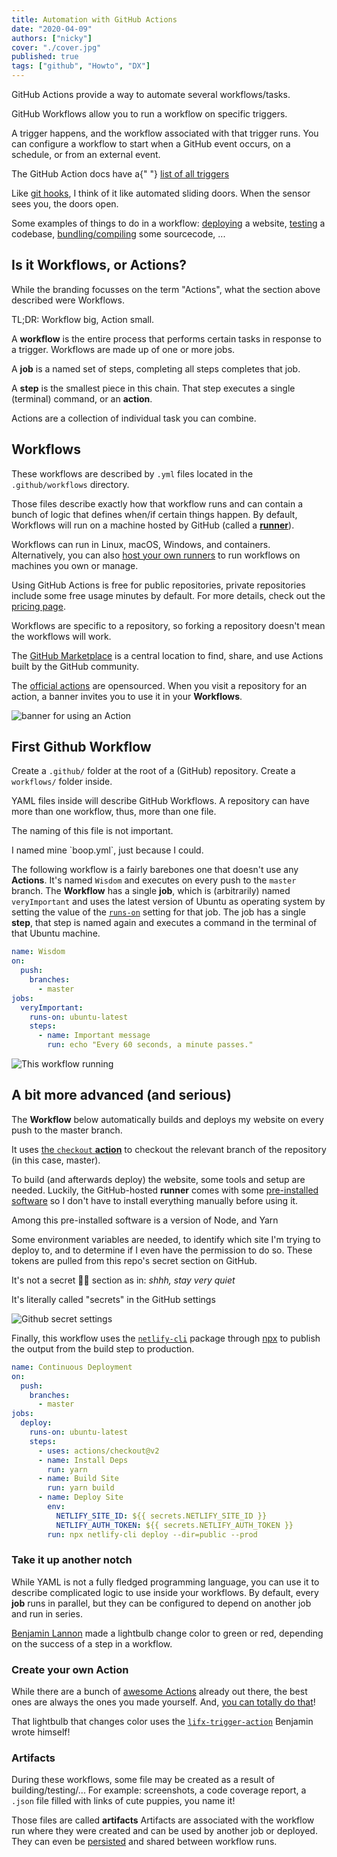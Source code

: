 ```yaml
---
title: Automation with GitHub Actions
date: "2020-04-09"
authors: ["nicky"]
cover: "./cover.jpg"
published: true
tags: ["github", "Howto", "DX"]
---
```


GitHub Actions provide a way to automate several workflows/tasks.

GitHub Workflows allow you to run a workflow on specific triggers.

A trigger happens, and the workflow associated with that trigger runs.
You can configure a workflow to start when a GitHub event occurs, on a schedule, or from an external event.

<Aside>
  The GitHub Action docs have a{" "}
  <a href="https://help.github.com/en/actions/reference/events-that-trigger-workflows">
    list of all triggers
  </a>
</Aside>

Like [git hooks](/blog/git-hooks), I think of it like automated sliding doors. When the sensor sees you, the doors open.

Some examples of things to do in a workflow: [deploying](https://lannonbr.com/blog/2020-03-31-github-actions-deploy-to-netlify/) a website, [testing](https://lannonbr.com/blog/2020-03-30-github-actions-ci-tests/) a codebase, [bundling/compiling](https://lannonbr.com/blog/2020-02-23-github-actions-webpack/) some sourcecode, ...

## Is it Workflows, or Actions?

While the branding focusses on the term "Actions", what the section above described were Workflows.

<Aside>TL;DR: Workflow big, Action small.</Aside>

A **workflow** is the entire process that performs certain tasks in response to a trigger.
Workflows are made up of one or more jobs.

A **job** is a named set of steps, completing all steps completes that job.

A **step** is the smallest piece in this chain.
That step executes a single (terminal) command, or an **action**.

<Aside>Actions are a collection of individual task you can combine.</Aside>

## Workflows

These workflows are described by `.yml` files located in the `.github/workflows` directory.

Those files describe exactly how that workflow runs and can contain a bunch of logic that defines when/if certain things happen.
By default, Workflows will run on a machine hosted by GitHub (called a [**runner**](https://help.github.com/en/actions/getting-started-with-github-actions/core-concepts-for-github-actions#github-hosted-runner)).

Workflows can run in Linux, macOS, Windows, and containers.
Alternatively, you can also [host your own runners](https://help.github.com/en/actions/hosting-your-own-runners/about-self-hosted-runners) to run workflows on machines you own or manage.

Using GitHub Actions is free for public repositories, private repositories include some free usage minutes by default.
For more details, check out the [pricing page](https://help.github.com/en/github/setting-up-and-managing-billing-and-payments-on-github/about-billing-for-github-actions).

<Aside>
  Workflows are specific to a repository, so forking a repository doesn't mean
  the workflows will work.
</Aside>

The [GitHub Marketplace](https://github.com/marketplace?type=actions) is a central location to find, share, and use Actions built by the GitHub community.

The [official actions](https://github.com/actions) are opensourced.
When you visit a repository for an action, a banner invites you to use it in your **Workflows**.

![banner for using an Action](banner-action-repo.png)

## First Github Workflow

Create a `.github/` folder at the root of a (GitHub) repository.
Create a `workflows/` folder inside.

YAML files inside will describe GitHub Workflows.
A repository can have more than one workflow, thus, more than one file.

The naming of this file is not important.

<Aside>I named mine `boop.yml`, just because I could.</Aside>

The following workflow is a fairly barebones one that doesn't use any **Actions**.
It's named `Wisdom` and executes on every push to the `master` branch.
The **Workflow** has a single **job**, which is (arbitrarily) named `veryImportant` and uses the latest version of Ubuntu as operating system by setting the value of the [`runs-on`](https://help.github.com/en/actions/reference/workflow-syntax-for-github-actions#jobsjob_idruns-on) setting for that job.
The job has a single **step**, that step is named again and executes a command in the terminal of that Ubuntu machine.

```yml title=.github/workflows/boop.yml
name: Wisdom
on:
  push:
    branches:
      - master
jobs:
  veryImportant:
    runs-on: ubuntu-latest
    steps:
      - name: Important message
        run: echo "Every 60 seconds, a minute passes."
```

![This workflow running](important-workflow.png)

## A bit more advanced (and serious)

The **Workflow** below automatically builds and deploys my website on every push to the master branch.

It uses [the `checkout` **action**](https://github.com/actions/checkout) to checkout the relevant branch of the repository (in this case, master).

To build (and afterwards deploy) the website, some tools and setup are needed.
Luckily, the GitHub-hosted **runner** comes with some [pre-installed software](https://help.github.com/en/actions/reference/software-installed-on-github-hosted-runners) so I don't have to install everything manually before using it.

<Aside>Among this pre-installed software is a version of Node, and Yarn</Aside>

Some environment variables are needed, to identify which site I'm trying to deploy to, and to determine if I even have the permission to do so.
These tokens are pulled from this repo's secret section on GitHub.

It's not a secret 🐱‍👤 section as in: _shhh, stay very quiet_

It's literally called "secrets" in the GitHub settings

![Github secret settings](secret-github.png)

Finally, this workflow uses the [`netlify-cli`](https://docs.netlify.com/cli/get-started/) package through [npx](https://medium.com/@maybekatz/introducing-npx-an-npm-package-runner-55f7d4bd282b) to publish the output from the build step to production.

```yml
name: Continuous Deployment
on:
  push:
    branches:
      - master
jobs:
  deploy:
    runs-on: ubuntu-latest
    steps:
      - uses: actions/checkout@v2
      - name: Install Deps
        run: yarn
      - name: Build Site
        run: yarn build
      - name: Deploy Site
        env:
          NETLIFY_SITE_ID: ${{ secrets.NETLIFY_SITE_ID }}
          NETLIFY_AUTH_TOKEN: ${{ secrets.NETLIFY_AUTH_TOKEN }}
        run: npx netlify-cli deploy --dir=public --prod
```

### Take it up another notch

While YAML is not a fully fledged programming language, you can use it to describe complicated logic to use inside your workflows.
By default, every **job** runs in parallel, but they can be configured to depend on another job and run in series.

[Benjamin Lannon](https://twitter.com/lannonbr) made a lightbulb change color to green or red, depending on the success of a step in a workflow.

### Create your own Action

While there are a bunch of [awesome Actions](https://github.com/sdras/awesome-actions) already out there, the best ones are always the ones you made yourself.
And, [you can totally do that](https://lannonbr.com/blog/2019-08-17-gh-actions-js-actions/)!

That lightbulb that changes color uses the [`lifx-trigger-action`](https://github.com/lannonbr/lifx-trigger-action) Benjamin wrote himself!

### Artifacts

During these workflows, some file may be created as a result of building/testing/...
For example: screenshots, a code coverage report, a `.json` file filled with links of cute puppies, you name it!

Those files are called **artifacts**
Artifacts are associated with the workflow run where they were created and can be used by another job or deployed.
They can even be [persisted](https://help.github.com/en/actions/configuring-and-managing-workflows/persisting-workflow-data-using-artifacts) and shared between workflow runs.
